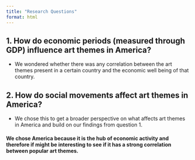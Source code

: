 ```yaml
---
title: "Research Questions"
format: html
---
```


## 1. How do economic periods (measured through GDP) influence art themes in America?

-   We wondered whether there was any correlation between the art themes present in a certain country and the economic well being of that country.

## 2. How do social movements affect art themes in America?

-   We chose this to get a broader perspective on what affects art themes in America and build on our findings from question 1.

#### We chose America because it is the hub of economic activity and therefore if might be interesting to see if it has a strong correlation between popular art themes.